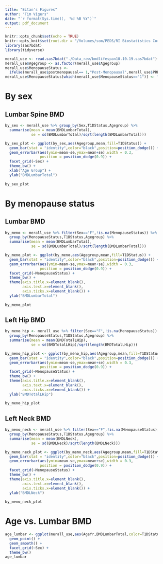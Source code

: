 ```yaml
---
title: "Eitan's Figures"
author: "Tim Vigers"
date: "`r format(Sys.time(), '%d %B %Y')`"
output: pdf_document
---
```


```r
knitr::opts_chunk$set(echo = TRUE)
knitr::opts_knit$set(root.dir = "/Volumes/som/PEDS/RI Biostatistics Core/Shared/Shared Projects/Laura/BDC/Projects/Janet Snell-Bergeon/BMD Lifespan")
library(sas7bdat)
library(tidyverse)
```

```r
merall_use <- read.sas7bdat("./Data_raw/bmdlifespan10.10.19.sas7bdat")
merall_use$Agegroup <- as.factor(merall_use$Agegroup)
merall_use$MenopauseStatus <- 
  ifelse(merall_use$postmenopausal== 1,"Post-Menopausal",merall_use$PREMENOPAUSAL)
merall_use$MenopauseStatus[which(merall_use$MenopauseStatus=="1")] <- "Pre-Menopausal"
```

# By sex

## Lumbar Spine BMD

```r
by_sex <- merall_use %>% group_by(Sex,T1DStatus,Agegroup) %>% 
  summarise(mean = mean(BMDLumbarTotal),
            se = sd(BMDLumbarTotal)/sqrt(length(BMDLumbarTotal)))

by_sex_plot <- ggplot(by_sex,aes(Agegroup,mean,fill=T1DStatus)) + 
  geom_bar(stat = "identity",color="black",position=position_dodge()) + 
  geom_errorbar(aes(ymin=mean-se,ymax=mean+se),width = 0.3,
                position = position_dodge(0.9)) +
  facet_grid(~Sex) +
  theme_bw() +
  xlab("Age Group") +
  ylab("BMDLumbarTotal")
  
by_sex_plot
```

# By menopause status

## Lumbar BMD

```r
by_meno <- merall_use %>% filter(Sex=="F",!is.na(MenopauseStatus)) %>% 
  group_by(MenopauseStatus,T1DStatus,Agegroup) %>% 
  summarise(mean = mean(BMDLumbarTotal),
            se = sd(BMDLumbarTotal)/sqrt(length(BMDLumbarTotal)))

by_meno_plot <- ggplot(by_meno,aes(Agegroup,mean,fill=T1DStatus)) + 
  geom_bar(stat = "identity",color="black",position=position_dodge()) + 
  geom_errorbar(aes(ymin=mean-se,ymax=mean+se),width = 0.3,
                position = position_dodge(0.9)) +
  facet_grid(~MenopauseStatus) +
  theme_bw() +
  theme(axis.title.x=element_blank(),
        axis.text.x=element_blank(),
        axis.ticks.x=element_blank()) +
  ylab("BMDLumbarTotal")
  
by_meno_plot
```

## Left Hip BMD

```r
by_meno_hip <- merall_use %>% filter(Sex=="F",!is.na(MenopauseStatus)) %>% 
  group_by(MenopauseStatus,T1DStatus,Agegroup) %>% 
  summarise(mean = mean(BMDTotalLHip),
            se = sd(BMDTotalLHip)/sqrt(length(BMDTotalLHip)))

by_meno_hip_plot <- ggplot(by_meno_hip,aes(Agegroup,mean,fill=T1DStatus)) + 
  geom_bar(stat = "identity",color="black",position=position_dodge()) + 
  geom_errorbar(aes(ymin=mean-se,ymax=mean+se),width = 0.3,
                position = position_dodge(0.9)) +
  facet_grid(~MenopauseStatus) +
  theme_bw() +
  theme(axis.title.x=element_blank(),
        axis.text.x=element_blank(),
        axis.ticks.x=element_blank()) +
  ylab("BMDTotalLHip")
  
by_meno_hip_plot
```

## Left Neck BMD

```r
by_meno_neck <- merall_use %>% filter(Sex=="F",!is.na(MenopauseStatus)) %>% 
  group_by(MenopauseStatus,T1DStatus,Agegroup) %>% 
  summarise(mean = mean(BMDLNeck),
            se = sd(BMDLNeck)/sqrt(length(BMDLNeck)))

by_meno_neck_plot <- ggplot(by_meno_neck,aes(Agegroup,mean,fill=T1DStatus)) + 
  geom_bar(stat = "identity",color="black",position=position_dodge()) + 
  geom_errorbar(aes(ymin=mean-se,ymax=mean+se),width = 0.3,
                position = position_dodge(0.9)) +
  facet_grid(~MenopauseStatus) +
  theme_bw() +
  theme(axis.title.x=element_blank(),
        axis.text.x=element_blank(),
        axis.ticks.x=element_blank()) +
  ylab("BMDLNeck")
  
by_meno_neck_plot
```

# Age vs. Lumbar BMD

```r
age_lumbar <- ggplot(merall_use,aes(AgeYr,BMDLumbarTotal,color=T1DStatus))+
  geom_point() +
  geom_smooth() +
  facet_grid(~Sex) +
  theme_bw()
age_lumbar
```